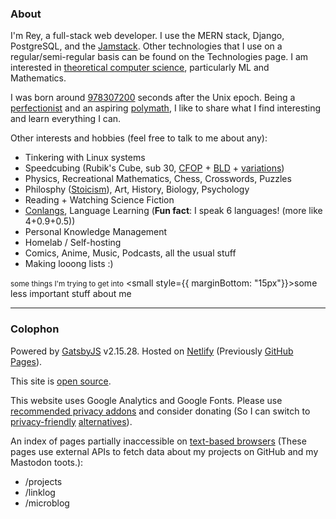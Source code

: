 <Head title="About" />

### About

I'm Rey, a full-stack web developer. I use the MERN stack, Django, PostgreSQL, and the [Jamstack](https://jamstack.org). Other technologies that I use on a regular/semi-regular basis can be found on the <Link to="/technologies">Technologies</Link> page. I am interested in [theoretical computer science](https://en.wikipedia.org/wiki/Theoretical_computer_science), particularly ML and Mathematics.

I was born around [978307200](https://duckduckgo.com/?q=unix+time+978307200) seconds after the Unix epoch. Being a [perfectionist](https://en.wikipedia.org/wiki/Perfectionism_(psychology)) and an aspiring [polymath](https://en.wikipedia.org/wiki/Polymath), I like to share what I find interesting and learn everything I can.

Other interests and hobbies (feel free to <Link to="/contact">talk</Link> to me about any):
- Tinkering with Linux systems
- Speedcubing (Rubik's Cube, sub 30, [CFOP](https://en.wikipedia.org/wiki/CFOP_Method) + [BLD](https://www.speedsolving.com/wiki/index.php/Blindfolded_Solving) + [variations](https://en.wikipedia.org/wiki/Rubik's_Cube#Variations))
- Physics, Recreational Mathematics, Chess, Crosswords, <Link to="/puzzles">Puzzles</Link>
- Philosphy ([Stoicism](https://en.wikipedia.org/wiki/Stoicism)), Art, History, Biology, Psychology
- <Link to="/books">Reading</Link> + <Link to="/movies-tv">Watching</Link> Science Fiction
- [Conlangs](https://en.wikipedia.org/wiki/Constructed_language), Language Learning (**Fun fact**: I speak 6 languages! (more like 4+0.9+0.5))
- Personal Knowledge Management
- Homelab / Self-hosting
- Comics, Anime, Music, Podcasts, all the usual stuff
- Making looong lists :)

<small><Link to="/tolearn">some things I'm trying to get into</Link></small>
<small style={{ marginBottom: "15px"}}><Link to="/u7h9qf8h4z">some less important stuff about me</Link></small>

---

### Colophon

Powered by [GatsbyJS](https://github.com/gatsbyjs/gatsby) v2.15.28\. Hosted on [Netlify](https://netlify.com/) (Previously [GitHub Pages](https://pages.github.com/)).

This site is [open source](https://github.com/rsapkf/rsapkf.xyz/).

This website uses Google Analytics and Google Fonts. Please use [recommended privacy addons](https://addons.mozilla.org/en-US/firefox/search/?category=privacy-security&sort=recommended%2Cusers&type=extension) and consider <Link to="/donate">donating</Link> (So I can switch to [privacy-friendly](https://lwn.net/Articles/822568/) [alternatives](https://lwn.net/Articles/824294/)).

An index of pages partially inaccessible on [text-based browsers](https://en.wikipedia.org/wiki/Text-based_web_browser#List_of_notable_text-based_web_browsers) (These pages use external APIs to fetch data about my projects on GitHub and my Mastodon toots.):
- <Link to="/projects">/projects</Link>
- <Link to="/linklog">/linklog</Link>
- <Link to="/microblog">/microblog</Link>

<LastUpdatedPages date="March 13, 2020"/>
